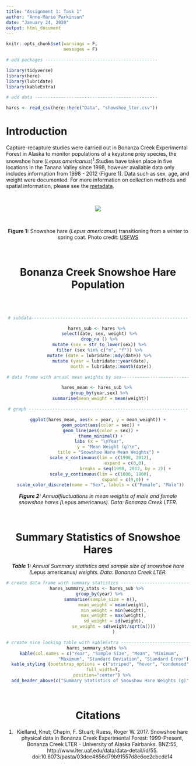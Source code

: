 ```yaml
---
title: "Assignment 1: Task 1"
author: "Anne-Marie Parkinson"
date: "January 24, 2020"
output: html_document
---
```


```r
knitr::opts_chunk$set(warnings = F,
                      messages = F)
```


```r
# add packages -------------------------------------------

library(tidyverse)
library(here)
library(lubridate)
library(kableExtra)

# add data -----------------------------------------------

hares <- read_csv(here::here("Data", "showshoe_lter.csv")) 


```

# Introduction 

Capture-recapture studies were carried out in Bonanza Creek Experimental Forest in Alaska to monitor populations of a keystone prey species, the snowshoe hare (*Lepus americanus*)^1^.Studies have taken place in five locations in the Tanana Valley since 1998, however available data only includes information from  1998 - 2012 (Figure 1). Data such as sex, age, and weight were documented. For more information on collection methods and spatial information, please see the [metadata](https://portal.lternet.edu/nis/metadataviewer?packageid=knb-lter-bnz.55.22). 

<br>

<center>

![](snowshoe_hare.jpg)

<br> 

**Figure 1:** Snowshoe hare (*Lepus americanus*) transitioning from a winter to spring coat. Photo credit: [USFWS](https://www.fws.gov/refuge/Tetlin/wildlife_and_habitat/snowshoe_hare.html) 


<br>

# Bonanza Creek Snowshoe Hare Population

<br>
<br>

```r

# subdata------------------------------------------------------------

hares_sub <- hares %>% 
  select(date, sex, weight) %>% 
  drop_na () %>% 
  mutate (sex = str_to_lower(sex)) %>% 
  filter (sex %in% c("m", "f")) %>% 
  mutate (date = lubridate::mdy(date)) %>% 
  mutate (year = lubridate::year(date),
          month = lubridate::month(date))

# data frame with annual mean weights by sex--------------------------

hares_mean <- hares_sub %>% 
  group_by(year,sex) %>% 
  summarise(mean_weight = mean(weight))

# graph -------------------------------------------------------------

ggplot(hares_mean, aes(x = year, y = mean_weight)) +
  geom_point(aes(color = sex)) +
  geom_line(aes(color = sex)) +
  theme_minimal() +
  labs (x = "\nYear", 
        y = "Mean Weight (g)\n",
        title = "Snowshoe Hare Mean Weights") +
  scale_x_continuous(lim = c(1998, 2012),
                     expand = c(0,0),
                     breaks = seq(1998, 2012, by = 2)) +
  scale_y_continuous(lim = c(1000, 1800),
                     expand = c(0,0)) +
  scale_color_discrete(name = "Sex", labels = c("Female", "Male"))

```
***Figure 2:** Annualfluctuations in mean weights of male and female snowshoe hares (*Lepus americanus*). Data: Bonanza Creek LTER.*

<br>

# Summary Statistics of Snowshoe Hares 

***Table 1:** Annual Summary statistics amd sample size of snowshoe hare (*Lepus americanus*) weights. Data: Bonanza Creek LTER.*
```r

# create data frame with summary statistics -------------------------------------
hares_summary_stats <- hares_sub %>% 
  group_by(year) %>% 
  summarise(sample_size = n(),
            mean_weight = mean(weight),
            min_weight = min(weight),
            max_weight = max(weight),
            sd_weight = sd(weight),
            se_weight = sd(weight/sqrt(n()))
            )

# create nice looking table with kableExtra -------------------------------------
hares_summary_stats %>% 
  kable(col.names = c("Year", "Sample Size", "Mean", "Minimum", 
                    "Maximum", "Standard Deviation", "Standard Error"), align = "c") %>% 
  kable_styling (bootstrap_options = c("striped", "hover", "condensed", "responsive"), 
    full_width=T,
    position="center") %>% 
  add_header_above(c("Summary Statistics of Snowshow Hare Weights (g)" = 7))


```

<br>

# Citations

1. Kielland, Knut; Chapin, F. Stuart; Ruess, Roger W. 2017. Snowshoe hare physical data in Bonanza Creek Experimental Forest: 1999-Present, Bonanza Creek LTER - University of Alaska Fairbanks. BNZ:55, http://www.lter.uaf.edu/data/data-detail/id/55. doi:10.6073/pasta/03dce4856d79b91557d8e6ce2cbcdc14
